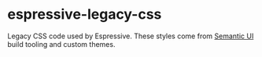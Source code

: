 # espressive-legacy-css

Legacy CSS code used by Espressive. These styles come from [Semantic UI](https://github.com/semantic-org/semantic-ui) build tooling and custom themes.
